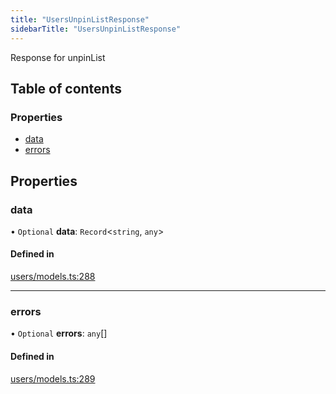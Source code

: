 ```yaml
---
title: "UsersUnpinListResponse"
sidebarTitle: "UsersUnpinListResponse"
---
```


Response for unpinList

## Table of contents

### Properties

- [data](/xdks/typescript/reference/interfaces/UsersUnpinListResponse#data)
- [errors](/xdks/typescript/reference/interfaces/UsersUnpinListResponse#errors)

## Properties

### data

• `Optional` **data**: `Record`\<`string`, `any`\>

#### Defined in

[users/models.ts:288](https://github.com/xdevplatform/xdk/blob/298ca9350d035e40e7c8ee0753c50052819a41e2/xdk/typescript/src/users/models.ts#L288)

___

### errors

• `Optional` **errors**: `any`[]

#### Defined in

[users/models.ts:289](https://github.com/xdevplatform/xdk/blob/298ca9350d035e40e7c8ee0753c50052819a41e2/xdk/typescript/src/users/models.ts#L289)

